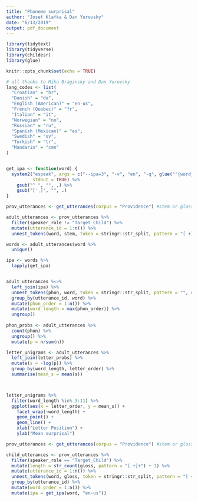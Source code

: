```yaml
---
title: "Phoneme surprisal"
author: "Josef Klafka & Dan Yurovsky"
date: "6/13/2019"
output: pdf_document
---
```


```r
library(tidytext)
library(tidyverse)
library(childesr)
library(glue)

knitr::opts_chunk$set(echo = TRUE)
```

```r
# all thanks to Mika Braginsky and Dan Yurovsky
lang_codes <- list(
  "Croatian" = "hr",
  "Danish" = "da",
  "English (American)" = "en-us",
  "French (Quebec)" = "fr",
  "Italian" = "it",
  "Norwegian" = "no",
  "Russian" = "ru",
  "Spanish (Mexican)" = "es",
  "Swedish" = "sv",
  "Turkish" = "tr", 
  "Mandarin" = "cmn"
)


get_ipa <- function(word) {
  system2("espeak", args = c("--ipa=3", "-v", "en", "-q", glue("'{word}'")),
          stdout = TRUE) %>%
    gsub("^ ", "", .) %>%
    gsub("[ˈˌ]", "", .)
}
```

```r
prov_utterances <- get_utterances(corpus = "Providence") #stem or gloss

adult_utterances <- prov_utterances %>%
  filter(speaker_role != "Target_Child") %>% 
  mutate(utterance_id = 1:n()) %>% 
  unnest_tokens(word, stem, token = stringr::str_split, pattern = "[ +]+") 

words <- adult_utterances$word %>% 
  unique() 

ipa <- words %>%
  lapply(get_ipa)


adult_utterances %<>%
  left_join(ipa) %>%
  unnest_tokens(phon, word, token = stringr::str_split, pattern = "", drop = F) %>%
  group_by(utterance_id, word) %>%
  mutate(phon_order = 1:n()) %>%
  mutate(word_length = max(phon_order)) %>%
  ungroup()
  
phon_probs <- adult_utterances %>% 
  count(phon) %>%
  ungroup() %>%
  mutate(p = n/sum(n))

letter_unigrams <- adult_utterances %>% 
  left_join(letter_probs) %>%
  mutate(s = -log(p)) %>%
  group_by(word_length, letter_order) %>%
  summarise(mean_s = mean(s))



letter_unigrams %>%
  filter(word_length %in% 3:11) %>%
  ggplot(aes(x = letter_order, y = mean_s)) + 
    facet_wrap(~word_length) + 
    geom_point() +
    geom_line() + 
    xlab("Letter Position") + 
    ylab("Mean surprisal")
```


```r
prov_utterances <- get_utterances(corpus = "Providence") #stem or gloss

child_utterances <- prov_utterances %>%
  filter(speaker_role == "Target_Child") %>% 
  mutate(length = str_count(gloss, pattern = "[ +]+") + 1) %>%
  mutate(utterance_id = 1:n()) %>%
  unnest_tokens(word, gloss, token = stringr::str_split, pattern = "[ +]+") %>%
  group_by(utterance_id) %>%
  mutate(word_order = 1:n()) %>%
  mutate(ipa = get_ipa(word, "en-us"))


```

